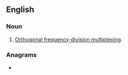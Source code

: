 ==English==
{{wikipedia|Orthogonal frequency-division multiplexing}}

===Noun===
{{en-noun|-}}

# {{lb|en|electronics}} [[Orthogonal frequency-division multiplexing]].

===Anagrams===
* {{anagrams|en|a=dfmo|mod.F.}}